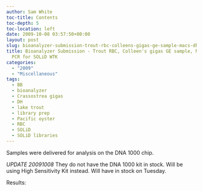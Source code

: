 ```yaml
---
author: Sam White
toc-title: Contents
toc-depth: 5
toc-location: left
date: 2009-10-08 03:57:50+00:00
layout: post
slug: bioanalyzer-submission-trout-rbc-colleens-gigas-ge-sample-macs-dhbb-pcr-for-solid-wtk
title: Bioanalyzer Submission - Trout RBC, Colleen's gigas GE sample, Mac's DH/BB
  PCR for SOLiD WTK
categories:
  - "2009"
  - "Miscellaneous"
tags:
  - BB
  - bioanalyzer
  - Crassostrea gigas
  - DH
  - lake trout
  - library prep
  - Pacific oyster
  - RBC
  - SOLiD
  - SOLiD libraries
---
```


Samples were delivered for analysis on the DNA 1000 chip.

_UPDATE 20091008_ They do not have the DNA 1000 kit in stock. Will be using High Sensitivity Kit instead. Will have in stock on Tuesday.

Results:
